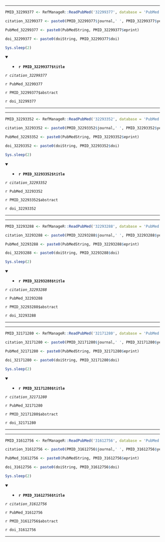 

---

```r

PMID_32299377 <- RefManageR::ReadPubMed('32299377', database = 'PubMed')

citation_32299377 <- paste0(PMID_32299377$journal,' ', PMID_32299377$year, ' ', PMID_32299377$month,';', PMID_32299377$volume,'(', PMID_32299377$number,'):', PMID_32299377$pages)

PubMed_32299377 <- paste0(PubMedString, PMID_32299377$eprint)

doi_32299377 <- paste0(doiString, PMID_32299377$doi)

Sys.sleep(2)

```

<details open> <summary>
- **`r PMID_32299377$title`**
</summary> 

*`r citation_32299377`*

`r PubMed_32299377`

`r PMID_32299377$abstract`

`r doi_32299377`

</details>

---




---

```r

PMID_32293352 <- RefManageR::ReadPubMed('32293352', database = 'PubMed')

citation_32293352 <- paste0(PMID_32293352$journal,' ', PMID_32293352$year, ' ', PMID_32293352$month,';', PMID_32293352$volume,'(', PMID_32293352$number,'):', PMID_32293352$pages)

PubMed_32293352 <- paste0(PubMedString, PMID_32293352$eprint)

doi_32293352 <- paste0(doiString, PMID_32293352$doi)

Sys.sleep(2)

```

<details open> <summary>
- **`r PMID_32293352$title`**
</summary> 

*`r citation_32293352`*

`r PubMed_32293352`

`r PMID_32293352$abstract`

`r doi_32293352`

</details>

---




---

```r

PMID_32293288 <- RefManageR::ReadPubMed('32293288', database = 'PubMed')

citation_32293288 <- paste0(PMID_32293288$journal,' ', PMID_32293288$year, ' ', PMID_32293288$month,';', PMID_32293288$volume,'(', PMID_32293288$number,'):', PMID_32293288$pages)

PubMed_32293288 <- paste0(PubMedString, PMID_32293288$eprint)

doi_32293288 <- paste0(doiString, PMID_32293288$doi)

Sys.sleep(2)

```

<details open> <summary>
- **`r PMID_32293288$title`**
</summary> 

*`r citation_32293288`*

`r PubMed_32293288`

`r PMID_32293288$abstract`

`r doi_32293288`

</details>

---




---

```r

PMID_32171280 <- RefManageR::ReadPubMed('32171280', database = 'PubMed')

citation_32171280 <- paste0(PMID_32171280$journal,' ', PMID_32171280$year, ' ', PMID_32171280$month,';', PMID_32171280$volume,'(', PMID_32171280$number,'):', PMID_32171280$pages)

PubMed_32171280 <- paste0(PubMedString, PMID_32171280$eprint)

doi_32171280 <- paste0(doiString, PMID_32171280$doi)

Sys.sleep(2)

```

<details open> <summary>
- **`r PMID_32171280$title`**
</summary> 

*`r citation_32171280`*

`r PubMed_32171280`

`r PMID_32171280$abstract`

`r doi_32171280`

</details>

---




---

```r

PMID_31612756 <- RefManageR::ReadPubMed('31612756', database = 'PubMed')

citation_31612756 <- paste0(PMID_31612756$journal,' ', PMID_31612756$year, ' ', PMID_31612756$month,';', PMID_31612756$volume,'(', PMID_31612756$number,'):', PMID_31612756$pages)

PubMed_31612756 <- paste0(PubMedString, PMID_31612756$eprint)

doi_31612756 <- paste0(doiString, PMID_31612756$doi)

Sys.sleep(2)

```

<details open> <summary>
- **`r PMID_31612756$title`**
</summary> 

*`r citation_31612756`*

`r PubMed_31612756`

`r PMID_31612756$abstract`

`r doi_31612756`

</details>

---


